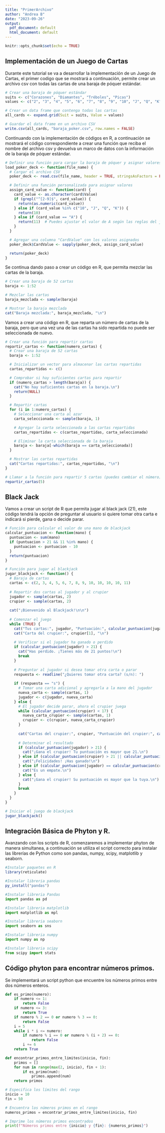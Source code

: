 ---
title: "PrimerArchivo"
author: "Andrea B"
date: "2023-09-26"
output:
  pdf_document: default
  html_document: default
---

```{r setup, include=FALSE}
knitr::opts_chunk$set(echo = TRUE)
```

## Implementación de un Juego de Cartas

Durante este tutorial se va a desarrollar la implementación de un Juego de Cartas, el primer codigo que se mostrará a continuación, permite crear un archivo csv con todas las cartas de una baraja de póquer estándar.

```{r}
# Crear una baraja de póquer estándar
suits <- c("Corazones", "Diamantes", "Tréboles", "Picas")
values <- c("2", "3", "4", "5", "6", "7", "8", "9", "10", "J", "Q", "K", "A")

# Crear un data frame que contenga todas las cartas
all_cards <- expand.grid(Suit = suits, Value = values)

# Guardar el data frame en un archivo CSV
write.csv(all_cards, "baraja_poker.csv", row.names = FALSE)
```

Continuando con la implementación de códigos en R, a continuación se mostrará el código correspondiente a crear una función que reciba el nombre del archivo csv y devuelva un marco de datos con la información de la baraja de póquer estándar.

```{r}
# Definir una función para cargar la baraja de póquer y asignar valores
load_poker_deck <- function(file_name) {
  # Cargar el archivo CSV
  poker_deck <- read.csv(file_name, header = TRUE, stringsAsFactors = FALSE)

  # Definir una función personalizada para asignar valores
  assign_card_value <- function(card) {
    card_value <- as.character(card$Value)
    if (grepl("^[2-9]$", card_value)) {
      return(as.numeric(card_value))
    } else if (card_value %in% c("10", "J", "Q", "K")) {
      return(10)
    } else if (card_value == "A") {
      return(11)  # Puedes ajustar el valor de A según las reglas del juego
    }
  }

  # Agregar una columna "CardValue" con los valores asignados
  poker_deck$CardValue <- sapply(poker_deck, assign_card_value)

  return(poker_deck)
}
```

Se continua dando paso a crear un código en R, que permita mezclar las cartas de la baraja.

```{r}
# Crear una baraja de 52 cartas
baraja <- 1:52

# Mezclar las cartas
baraja_mezclada <- sample(baraja)

# Mostrar la baraja mezclada
cat("Baraja mezclada:", baraja_mezclada, "\n")

```

Vamos a crear una código en R, que reparta un número de cartas de la baraja, pero que una vez una de las cartas ha sido repartida no puede ser seleccionada de nuevo.

```{r}
# Crear una función para repartir cartas
repartir_cartas <- function(numero_cartas) {
  # Crear una baraja de 52 cartas
  baraja <- 1:52

  # Inicializar un vector para almacenar las cartas repartidas
  cartas_repartidas <- c()

  # Comprobar si hay suficientes cartas para repartir
  if (numero_cartas > length(baraja)) {
    cat("No hay suficientes cartas en la baraja.\n")
    return(NULL)
  }

  # Repartir cartas
  for (i in 1:numero_cartas) {
    # Seleccionar una carta al azar
    carta_seleccionada <- sample(baraja, 1)

    # Agregar la carta seleccionada a las cartas repartidas
    cartas_repartidas <- c(cartas_repartidas, carta_seleccionada)

    # Eliminar la carta seleccionada de la baraja
    baraja <- baraja[-which(baraja == carta_seleccionada)]
  }

  # Mostrar las cartas repartidas
  cat("Cartas repartidas:", cartas_repartidas, "\n")
}

# Llamar a la función para repartir 5 cartas (puedes cambiar el número)
repartir_cartas(5)
```

## Black Jack

Vamos a crear un script de R que permita jugar al black jack (21), este código tendrá la opción de preguntar al usuario si quiere tomar otra carta e indicará si pierde, gana o decide parar.

```{r}
# Función para calcular el valor de una mano de blackjack
calcular_puntuacion <- function(mano) {
  puntuacion <- sum(mano)
  if (puntuacion > 21 && 11 %in% mano) {
    puntuacion <- puntuacion - 10
  }
  return(puntuacion)
}

# Función para jugar al blackjack
jugar_blackjack <- function() {
  # Baraja de cartas
  cartas <- c(2, 3, 4, 5, 6, 7, 8, 9, 10, 10, 10, 10, 11)
  
  # Repartir dos cartas al jugador y al crupier
  jugador <- sample(cartas, 2)
  crupier <- sample(cartas, 2)
  
  cat("¡Bienvenido al Blackjack!\n\n")
  
  # Comenzar el juego
  while (TRUE) {
    cat("Tus cartas:", jugador, "Puntuación:", calcular_puntuacion(jugador), "\n")
    cat("Carta del crupier:", crupier[1], "\n")
    
    # Verificar si el jugador ha ganado o perdido
    if (calcular_puntuacion(jugador) > 21) {
      cat("Has perdido. ¡Tienes más de 21 puntos!\n")
      break
    }
    
    # Preguntar al jugador si desea tomar otra carta o parar
    respuesta <- readline("¿Quieres tomar otra carta? (s/n): ")
    
    if (respuesta == "s") {
      # Tomar una carta adicional y agregarla a la mano del jugador
      nueva_carta <- sample(cartas, 1)
      jugador <- c(jugador, nueva_carta)
    } else {
      # El jugador decide parar, ahora el crupier juega
      while (calcular_puntuacion(crupier) < 17) {
        nueva_carta_crupier <- sample(cartas, 1)
        crupier <- c(crupier, nueva_carta_crupier)
      }
      
      cat("Cartas del crupier:", crupier, "Puntuación del crupier:", calcular_puntuacion(crupier), "\n")
      
      # Determinar el resultado
      if (calcular_puntuacion(jugador) > 21) {
        cat("¡Gana el crupier! Tu puntuación es mayor que 21.\n")
      } else if (calcular_puntuacion(crupier) > 21 || calcular_puntuacion(jugador) > calcular_puntuacion(crupier)) {
        cat("¡Felicidades! ¡Has ganado!\n")
      } else if (calcular_puntuacion(jugador) == calcular_puntuacion(crupier)) {
        cat("Es un empate.\n")
      } else {
        cat("¡Gana el crupier! Su puntuación es mayor que la tuya.\n")
      }
      break
    }
  }
}

# Iniciar el juego de blackjack
jugar_blackjack()

```

## Integración Básica de Phyton y R.

Avanzando con los scripts de R, comenzaremos a implementar phyton de manera simultanea, a continuación se utiliza el script correcto para instalar las librerías de Python como son pandas, numpy, scipy, matplotlib y seaborn.

```{r}
#Instalar paquetes en R
library(reticulate)

#Instalar libreria pandas
py_install("pandas")
```

```{python}
#Instalar libreria Pandas
import pandas as pd

#Instalar libreria matplotlib
import matplotlib as mpl

#Instalar libreria seaborn
import seaborn as sns

#Instalar libreria numpy
import numpy as np

#Instalar libreria scipy
from scipy import stats

```

## Código phyton para encontrar números primos.

Se implementará un script python que encuentre los números primos entre dos números enteros.

```{python}
def es_primo(numero):
    if numero <= 1:
        return False
    if numero <= 3:
        return True
    if numero % 2 == 0 or numero % 3 == 0:
        return False
    i = 5
    while i * i <= numero:
        if numero % i == 0 or numero % (i + 2) == 0:
            return False
        i += 6
    return True

def encontrar_primos_entre_limites(inicio, fin):
    primos = []
    for num in range(max(2, inicio), fin + 1):
        if es_primo(num):
            primos.append(num)
    return primos

# Especifica los límites del rango
inicio = 10
fin = 50

# Encuentra los números primos en el rango
numeros_primos = encontrar_primos_entre_limites(inicio, fin)

# Imprime los números primos encontrados
print(f"Números primos entre {inicio} y {fin}: {numeros_primos}")

```
